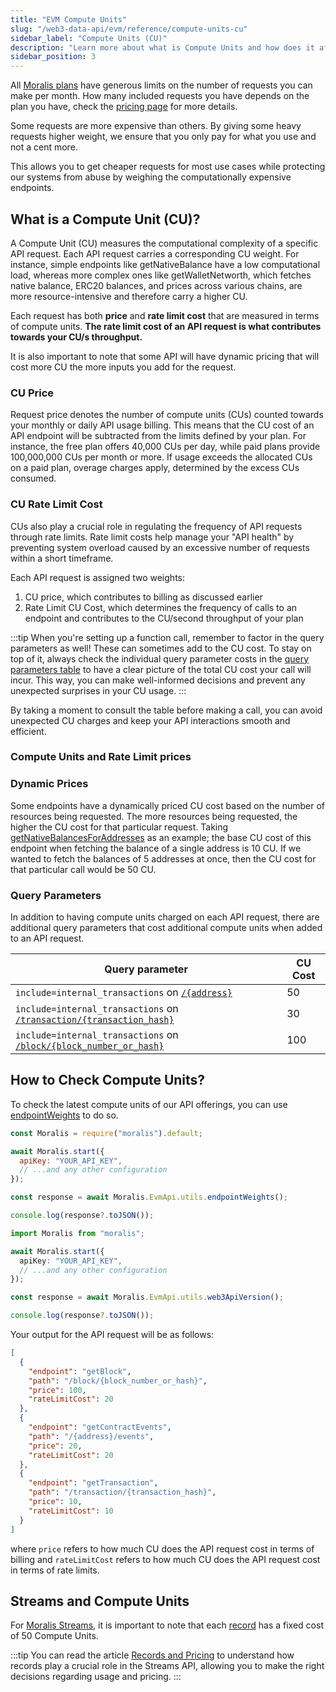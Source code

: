```yaml
---
title: "EVM Compute Units"
slug: "/web3-data-api/evm/reference/compute-units-cu"
sidebar_label: "Compute Units (CU)"
description: "Learn more about what is Compute Units and how does it affects your pricing."
sidebar_position: 3
---
```


All [Moralis plans](/web3-data-api/evm/pricing-plans) have generous limits on the number of requests you can make per month. How many included requests you have depends on the plan you have, check the [pricing page](https://moralis.io/pricing) for more details.

Some requests are more expensive than others. By giving some heavy requests higher weight, we ensure that you only pay for what you use and not a cent more.

This allows you to get cheaper requests for most use cases while protecting our systems from abuse by weighing the computationally expensive endpoints.

## What is a Compute Unit (CU)?

A Compute Unit (CU) measures the computational complexity of a specific API request. Each API request carries a corresponding CU weight. For instance, simple endpoints like getNativeBalance have a low computational load, whereas more complex ones like getWalletNetworth, which fetches native balance, ERC20 balances, and prices across various chains, are more resource-intensive and therefore carry a higher CU.

Each request has both **price** and **rate limit cost** that are measured in terms of compute units. **The rate limit cost of an API request is what contributes towards your CU/s throughput.**

It is also important to note that some API will have dynamic pricing that will cost more CU the more inputs you add for the request.

### CU Price

Request price denotes the number of compute units (CUs) counted towards your monthly or daily API usage billing. This means that the CU cost of an API endpoint will be subtracted from the limits defined by your plan. For instance, the free plan offers 40,000 CUs per day, while paid plans provide 100,000,000 CUs per month or more. If usage exceeds the allocated CUs on a paid plan, overage charges apply, determined by the excess CUs consumed.

### CU Rate Limit Cost

CUs also play a crucial role in regulating the frequency of API requests through rate limits. Rate limit costs help manage your "API health" by preventing system overload caused by an excessive number of requests within a short timeframe.

Each API request is assigned two weights:

1. CU price, which contributes to billing as discussed earlier
2. Rate Limit CU Cost, which determines the frequency of calls to an endpoint and contributes to the CU/second throughput of your plan

:::tip
When you're setting up a function call, remember to factor in the query parameters as well! These can sometimes add to the CU cost. To stay on top of it, always check the individual query parameter costs in the [query parameters table](#query-parameters) to have a clear picture of the total CU cost your call will incur. This way, you can make well-informed decisions and prevent any unexpected surprises in your CU usage.
:::

By taking a moment to consult the table before making a call, you can avoid unexpected CU charges and keep your API interactions smooth and efficient.

### Compute Units and Rate Limit prices


<ComputeUnitsTable chain="evm" />

### Dynamic Prices

Some endpoints have a dynamically priced CU cost based on the number of resources being requested. The more resources being requested, the higher the CU cost for that particular request.
Taking [getNativeBalancesForAddresses](/web3-data-api/evm/reference/get-native-balances-for-addresses) as an example; the base CU cost of this endpoint when fetching the balance of a single address is 10 CU. If we wanted to fetch the balances of 5 addresses at once, then the CU cost for that particular call would be 50 CU.

### Query Parameters

In addition to having compute units charged on each API request, there are additional query parameters that cost additional compute units when added to an API request.

| Query parameter                                                                                                      | CU Cost |
| -------------------------------------------------------------------------------------------------------------------- | ------- |
| `include=internal_transactions` on [`/{address}`](/web3-data-api/evm/reference/get-wallet-transactions)              | 50      |
| `include=internal_transactions` on [`/transaction/{transaction_hash}`](/web3-data-api/evm/reference/get-transaction) | 30      |
| `include=internal_transactions` on [`/block/{block_number_or_hash}`](/web3-data-api/evm/reference/get-block)         | 100     |

## How to Check Compute Units?

To check the latest compute units of our API offerings, you can use [endpointWeights](/web3-data-api/evm/reference/endpoint-weights) to do so.


<Tabs groupId="programming-language">
  <TabItem value="javascript" label="index.js (JavaScript)" default>

```javascript index.js
const Moralis = require("moralis").default;

await Moralis.start({
  apiKey: "YOUR_API_KEY",
  // ...and any other configuration
});

const response = await Moralis.EvmApi.utils.endpointWeights();

console.log(response?.toJSON());
```

</TabItem>
<TabItem value="typescript" label="index.ts (TypeScript)">

```typescript index.ts
import Moralis from "moralis";

await Moralis.start({
  apiKey: "YOUR_API_KEY",
  // ...and any other configuration
});

const response = await Moralis.EvmApi.utils.web3ApiVersion();

console.log(response?.toJSON());
```

</TabItem>
</Tabs>

Your output for the API request will be as follows:

```json
[
  {
    "endpoint": "getBlock",
    "path": "/block/{block_number_or_hash}",
    "price": 100,
    "rateLimitCost": 20
  },
  {
    "endpoint": "getContractEvents",
    "path": "/{address}/events",
    "price": 20,
    "rateLimitCost": 20
  },
  {
    "endpoint": "getTransaction",
    "path": "/transaction/{transaction_hash}",
    "price": 10,
    "rateLimitCost": 10
  }
]
```

where `price` refers to how much CU does the API request cost in terms of billing and `rateLimitCost` refers to how much CU does the API request cost in terms of rate limits.

## Streams and Compute Units

For [Moralis Streams](/streams-api/evm#what-is-the-streams-api), it is important to note that each [record](/streams-api/evm/records-and-pricing#what-is-the-record) has a fixed cost of 50 Compute Units.

:::tip
You can read the article [Records and Pricing](/streams-api/evm/records-and-pricing) to understand how records play a crucial role in the Streams API, allowing you to make the right decisions regarding usage and pricing.
:::
